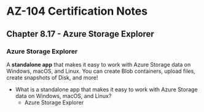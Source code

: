 # AZ-104 Certification Notes
## Chapter 8.17 - Azure Storage Explorer

### Azure Storage Explorer
A **standalone app** that makes it easy to work with Azure Storage data on Windows, macOS, and Linux. You can create Blob containers, upload files, create snapshots of Disk, and more!

* What is a standalone app that makes it easy to work with Azure Storage data on Windows, macOS, and Linux?
	* Azure Storage Explorer